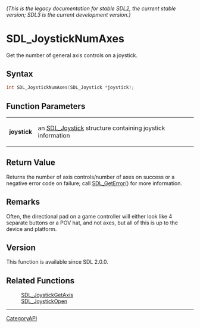 ====== (This is the legacy documentation for stable SDL2, the current stable version; SDL3 is the current development version.) ======
= SDL_JoystickNumAxes =

Get the number of general axis controls on a joystick.

== Syntax ==

<syntaxhighlight lang='c'>
int SDL_JoystickNumAxes(SDL_Joystick *joystick);
</syntaxhighlight>

== Function Parameters ==

{|
|'''joystick'''
|an [[SDL_Joystick]] structure containing joystick information
|}

== Return Value ==

Returns the number of axis controls/number of axes on success or a negative
error code on failure; call [[SDL_GetError]]() for more information.

== Remarks ==

Often, the directional pad on a game controller will either look like 4
separate buttons or a POV hat, and not axes, but all of this is up to the
device and platform.

== Version ==

This function is available since SDL 2.0.0.

== Related Functions ==

:[[SDL_JoystickGetAxis]]
:[[SDL_JoystickOpen]]

----
[[CategoryAPI]]


